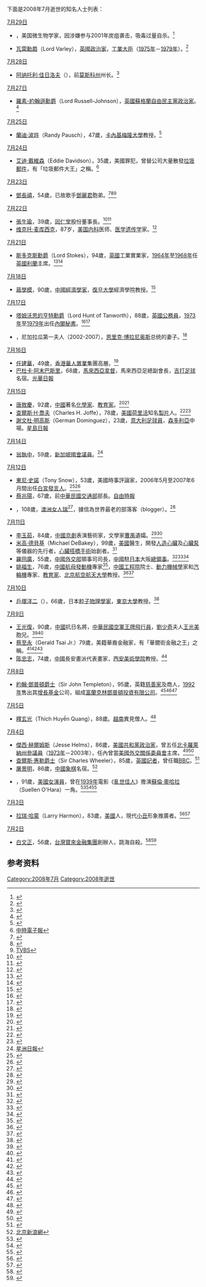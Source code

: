 {{MonthTOC|2008年|逝世人物列表}}

下面是2008年7月逝世的知名人士列表：

;[[7月29日|7月29日]]
*{{le|布鲁斯·爱德华兹·艾文斯|Bruce Edwards Ivins}}，美国微生物学家，因涉嫌参与2001年炭疽袭击，吸毒过量自杀。<ref>{{Cite news |url=https://edition.cnn.com/2009/CRIME/01/06/anthrax.ivins/ |title='Let me sleep,' anthrax suspect wrote before suicide - CNN.com |accessdate=2021-12-06 |archive-date=2021-06-26 |archive-url=https://web.archive.org/web/20210626145030/https://edition.cnn.com/2009/CRIME/01/06/anthrax.ivins/ }}</ref>
*[[艾利克·瓦雷，瓦雷男爵|瓦雷勳爵]]（Lord Varley），[[英國|英國]][[政治家|政治家]]，[[工業大臣|工業大臣]]（[[1975年|1975年]]－[[1979年|1979年]]）。<ref>{{Cite news |url=http://news.bbc.co.uk/2/hi/uk_news/politics/7532184.stm |title=Former minister Varley dies at 75 |date=2008-07-29 |accessdate=2021-12-01 |language=en-GB |archive-date=2020-08-03 |archive-url=https://web.archive.org/web/20200803180952/http://news.bbc.co.uk/2/hi/uk_news/politics/7532184.stm }}</ref>

;[[7月28日|7月28日]]
*[[阿纳托利·佳日洛夫|阿纳托利·佳日洛夫]]（{{lang-ru|Анатолий Тяжлов}}），前[[莫斯科州|莫斯科州]]州长。<ref>{{Cite news |url=https://ria.ru/20080728/115071778.html |title=Скончался бывший губернатор Московской области Анатолий Тяжлов |date=20080728T1557 |accessdate=2021-12-01 |language=ru |archive-date=2021-12-01 |archive-url=https://web.archive.org/web/20211201081459/https://ria.ru/20080728/115071778.html }}</ref>

;[[7月27日|7月27日]]
*[[羅素·約翰遜，羅素-約翰遜男爵|羅素-約翰遜勳爵]]（Lord Russell-Johnson），[[英國|英國]][[蘇格蘭|蘇格蘭]][[英國自由民主黨|自由民主黨]][[政治家|政治家]]。<ref>{{Cite news |url=http://news.bbc.co.uk/2/hi/uk_news/7528017.stm |title=Former Scots Liberal leader dies |date=2008-07-28 |accessdate=2021-12-01 |language=en-GB |archive-date=2019-01-17 |archive-url=https://web.archive.org/web/20190117220029/http://news.bbc.co.uk/1/hi/uk/7528017.stm }}</ref>

;[[7月25日|7月25日]]
*[[蘭迪·波許|蘭迪·波許]]（Randy Pausch），47歲，[[卡內基梅隆大學|卡內基梅隆大學]]教授。<ref>{{Cite news |url=https://www.chinanews.com.cn/gj/bm/news/2008/07-27/1325663.shtml |title=美教授患上末期癌症 讲"最后一课"感动千万人 |accessdate=2021-12-01 |archive-date=2021-12-01 |archive-url=https://web.archive.org/web/20211201080442/https://www.chinanews.com.cn/gj/bm/news/2008/07-27/1325663.shtml }}</ref>

;[[7月24日|7月24日]]
*[[艾迪·戴維森|艾迪·戴維森]]（Eddie Davidson），35歲，美國罪犯，曾替公司大量散發[[垃圾郵件|垃圾郵件]]，有「垃圾郵件大王」之稱。<ref>[https://web.archive.org/web/20080828234455/http://news.chinatimes.com/2007Cti/2007Cti-News/2007Cti-News-Content/0,4521,110504+112008072700248,00.html 中時電子報]</ref>

;[[7月23日|7月23日]]
*[[鄧長禧|鄧長禧]]，54歲，已故歌手[[鄧麗君|鄧麗君]]胞弟。<ref>{{Cite news |url=https://www.chinanews.com.cn/tw/mswx/news/2008/07-24/1323296.shtml |title=邓丽君弟邓长禧上海病逝 遗体火化后将带回台湾 |accessdate=2021-12-01 |archive-date=2021-12-01 |archive-url=https://web.archive.org/web/20211201075715/https://www.chinanews.com.cn/tw/mswx/news/2008/07-24/1323296.shtml }}</ref><ref>{{Cite news |url=https://www.chinanews.com.cn/cul/news/2008/07-25/1324938.shtml?1273330988 |title=邓丽君弟弟邓长禧告别式在上海简单低调举行 |accessdate=2021-12-01 |archive-date=2021-12-01 |archive-url=https://web.archive.org/web/20211201075725/https://www.chinanews.com.cn/cul/news/2008/07-25/1324938.shtml?1273330988 }}</ref><ref>[http://www.tvbs.com.tw/news/news_list.asp?no=aj100920080723165117 TVBS]{{Wayback|url=http://www.tvbs.com.tw/news/news_list.asp?no=aj100920080723165117 |date=20080823061202 }}</ref>

;[[7月22日|7月22日]]
*[[張生瑜|張生瑜]]，39歲，[[同仁堂|同仁堂]]股份董事長。<ref>{{Cite news |url=http://news.cctv.com/financial/20080723/100508.shtml |title=同仁堂董事长张生瑜突发心脏病辞世_cctv.com提供 |accessdate=2021-12-01 |archive-date=2021-12-01 |archive-url=https://web.archive.org/web/20211201075712/http://news.cctv.com/financial/20080723/100508.shtml }}</ref><ref>{{Cite news |url=https://www.chinanews.com.cn/cj/ssgs/news/2008/07-23/1321005.shtml |title=北京同仁堂董事长张生瑜突发心脏病去世 |accessdate=2021-12-01 |archive-date=2021-12-01 |archive-url=https://web.archive.org/web/20211201075707/https://www.chinanews.com.cn/cj/ssgs/news/2008/07-23/1321005.shtml }}</ref>
*[[维克托·麦库西克|维克托·麦库西克]]，87岁，[[美國|美国]][[內科|内科]]医师、[[醫學遺傳學|医学遗传学]]家。<ref>{{Cite web|url=https://profiles.nlm.nih.gov/ps/retrieve/Narrative/JQ/p-nid/304|title=The Victor A. McKusick Papers Biographical Information|accessdate=2018年1月|author=|date=|publisher=|archive-date=2019-05-23|archive-url=https://web.archive.org/web/20190523140159/https://profiles.nlm.nih.gov/ps/retrieve/Narrative/JQ/p-nid/304|dead-url=no}}</ref>

;[[7月21日|7月21日]]
*[[唐納德·斯多克斯，斯多克斯男爵|斯多克斯勳爵]]（Lord Stokes），94歲，[[英國|英國]]工業實業家，[[1964年|1964年]]至[[1968年|1968年]]任[[英國利蘭|英國利蘭]]主席。<ref>{{Cite news |url=http://www.theguardian.com/business/2008/jul/22/automotive.past |title=Obituary: Lord Stokes |date=2008-07-21 |accessdate=2021-12-01 |language=en |archive-date=2021-10-05 |archive-url=https://web.archive.org/web/20211005010441/https://www.theguardian.com/business/2008/jul/22/automotive.past }}</ref><ref>{{Cite news |url=https://www.independent.co.uk/news/obituaries/lord-stokes-tough-industrialist-unfairly-blamed-for-the-failure-of-leyland-s-merger-with-the-british-motor-corporation-873785.html |title=Lord Stokes: Tough industrialist unfairly blamed for the failure of |date=2008-07-21 |accessdate=2021-12-01 |language=en |archive-date=2021-12-01 |archive-url=https://web.archive.org/web/20211201082607/https://www.independent.co.uk/news/obituaries/lord-stokes-tough-industrialist-unfairly-blamed-for-the-failure-of-leyland-s-merger-with-the-british-motor-corporation-873785.html }}</ref>
;[[7月18日|7月18日]]
*[[蔣學模|蔣學模]]，90歲，[[中國|中國]][[經濟學家|經濟學家]]，[[復旦大學|復旦大學]]經濟學院教授。<ref>{{Cite news |url=https://www.chinanews.com.cn/cj/cjrw/news/2008/07-28/1326640.shtml |title=经济名师蒋学模：“基度山伯爵”功垂经济学界 |accessdate=2021-12-01 |archive-date=2021-12-01 |archive-url=https://web.archive.org/web/20211201083440/https://www.chinanews.com.cn/cj/cjrw/news/2008/07-28/1326640.shtml }}</ref>

;[[7月17日|7月17日]]
*[[約翰·亨特，塔姆沃思的亨特男爵|塔姆沃思的亨特勳爵]]（Lord Hunt of Tanworth），88歲，[[英國|英國]][[公務員|公務員]]，[[1973年|1973年]]至[[1979年|1979年]]出任[[內閣秘書|內閣秘書]]。<ref>{{Cite news |url=http://www.theguardian.com/politics/2008/jul/18/past |title=Obituary: Lord Hunt of Tanworth |last=Quinlan |first=Michael |date=2008-07-17 |accessdate=2021-12-01 |language=en |archive-date=2022-01-11 |archive-url=https://web.archive.org/web/20220111153437/https://www.theguardian.com/politics/2008/jul/18/past }}</ref><ref>{{Cite news |url=https://www.independent.co.uk/news/obituaries/lord-hunt-of-tanworth-cabinet-secretary-who-appeared-in-the-high-court-to-contest-publication-of-the-crossman-diaries-872841.html |title=Lord Hunt of Tanworth: Cabinet Secretary who appeared in the High |date=2008-07-20 |accessdate=2021-12-01 |language=en |archive-date=2021-12-01 |archive-url=https://web.archive.org/web/20211201083441/https://www.independent.co.uk/news/obituaries/lord-hunt-of-tanworth-cabinet-secretary-who-appeared-in-the-high-court-to-contest-publication-of-the-crossman-diaries-872841.html }}</ref>
*{{le|莱拉·T·阿邦萨|Lila T. Abaunza}}，尼加拉瓜第一夫人（2002-2007），[[恩里克·博拉尼奥斯|恩里克·博拉尼奥斯]]总统的妻子。<ref>{{cite news |last1=Diario |first1=El Nuevo |title=El Nuevo Diario |url=http://www.elnuevodiario.com.ni/politica/21855 |accessdate=2021-12-06 |work=El Nuevo Diario |language=es |archive-date=2014-02-26 |archive-url=https://web.archive.org/web/20140226163647/http://www.elnuevodiario.com.ni/politica/21855 }}</ref>

;[[7月16日|7月16日]]
*[[任建華|任建華]]，49歲，[[香港|香港]][[華人置業|華人置業]]集團高層。<ref>{{Cite news |url=https://web.archive.org/web/20090103232043/http://hk.news.yahoo.com/article/080717/3/78gx.html |title=新一代樓神欠債自殺 - Yahoo! 新聞 |date=2009-01-03 |accessdate=2021-12-01}}</ref>
*[[巴杜卡·阿末巴斯里|巴杜卡·阿末巴斯里]]，68歲，[[馬來西亞|馬來西亞]][[拿督|拿督]]，馬來西亞足總副會長，[[吉打|吉打]][[足球|足球]]名宿。[http://news.sina.com/oth/kwongwah/000-105-105-105/2008-07-16/01033075875.html 光華日報]{{Wayback|url=http://news.sina.com/oth/kwongwah/000-105-105-105/2008-07-16/01033075875.html |date=20160304114753 }}

;[[7月15日|7月15日]]
*[[唐敖慶|唐敖慶]]，92歲，[[中國|中國]]著名[[化學家|化學家]]、[[教育家|教育家]]。<ref>{{Cite news |url=http://www.xinhuanet.com/science/2017-06/14/c_136365464.htm |title=共和国的脊梁——中国量子化学之父唐敖庆-科普中国 |accessdate=2021-12-01 |archive-date=2021-12-01 |archive-url=https://web.archive.org/web/20211201083438/http://www.xinhuanet.com/science/2017-06/14/c_136365464.htm }}</ref><ref>{{Cite news |url=http://www.xinhuanet.com/politics/2015-11/18/c_128442763.htm |title=中国“量子化学之父”唐敖庆百年诞辰 各界人士追思-新华网 |accessdate=2021-12-01 |archive-date=2021-12-01 |archive-url=https://web.archive.org/web/20211201083443/http://www.xinhuanet.com/politics/2015-11/18/c_128442763.htm }}</ref>
*[[查爾斯·H·喬夫|查爾斯·H·喬夫]]（Charles H. Joffe），78歲，[[美國|美國]][[荷里活|荷里活]]知名[[製片|製片]]人。<ref>{{Cite news |url=https://www.nytimes.com/2008/07/15/movies/15joffe.html |title=Charles H. Joffe, Movie Producer, Is Dead at 78 |last=Hevesi |first=Dennis |date=2008-07-15 |newspaper=The New York Times |accessdate=2021-12-01 |language=en-US |issn=0362-4331 |archive-date=2021-12-01 |archive-url=https://web.archive.org/web/20211201083437/https://www.nytimes.com/2008/07/15/movies/15joffe.html }}</ref><ref>{{Cite news |url=http://www.theguardian.com/film/2008/jul/17/1 |title=Obituary: Charles Joffe |date=2008-07-17 |accessdate=2021-12-01 |language=en |archive-date=2021-12-01 |archive-url=https://web.archive.org/web/20211201083440/https://www.theguardian.com/film/2008/jul/17/1 }}</ref>
*[[謝文杜·明高斯|謝文杜·明高斯]]（German Dominguez），23歲，[[意大利|意大利]][[足球員|足球員]]，[[森多利亞|森多利亞]]中場。[http://news.sina.com.hk/cgi-bin/nw/show.cgi/85/1/1/807345/1.html 星島日報]{{Dead link|date=2019年11月 |bot=InternetArchiveBot |fix-attempted=yes }}

;[[7月14日|7月14日]]
*[[翁執中|翁執中]]，59歲，[[新加坡|新加坡]][[國會議員|國會議員]]。<ref>[http://www.sinchew.com.my/node/74264?tid=2 星洲日報]{{Wayback|url=http://www.sinchew.com.my/node/74264?tid=2 |date=20080813142455 }}</ref>

;[[7月12日|7月12日]]
*[[東尼·史諾|東尼·史諾]]（Tony Snow），53歲，美國時事評論家，2006年5月至2007年6月間出任[[白宮|白宮]][[發言人|發言人]]。<ref>{{Cite news |url=https://www.nytimes.com/2008/07/13/washington/11cnd-snow.html |title=Tony Snow, Former White House Press Secretary, Dies at 53 |last=Stolberg |first=Sheryl Gay |date=2008-07-13 |newspaper=The New York Times |accessdate=2021-12-06 |language=en-US |issn=0362-4331 |archive-date=2021-12-06 |archive-url=https://web.archive.org/web/20211206091445/https://www.nytimes.com/2008/07/13/washington/11cnd-snow.html }}</ref><ref>{{Cite news |url=https://web.archive.org/web/20080719105037/http://www.worldjournal.com/wj-us-news.php?nt_seq_id=1744281 |title=世界日報──美國新聞 |date=2008-07-19 |accessdate=2021-12-06}}</ref>
*[[蔡兆陽|蔡兆陽]]，67歲，前[[中華民國交通部|中華民國交通部]]部長。[https://web.archive.org/web/20120222025852/http://www.libertytimes.com.tw/2008/new/jul/13/today-p5.htm 自由時報]
*{{le|奧莉薇·賴利|Olive Riley}}，108歲，[[澳洲|澳洲]][[人瑞|女人瑞]]<ref>{{Cite news |url=http://news.bbc.co.uk/2/hi/asia-pacific/7505029.stm |title='Oldest' blogger dies, aged 108 |date=2008-07-14 |accessdate=2021-12-06 |language=en-GB |archive-date=2018-11-05 |archive-url=https://web.archive.org/web/20181105204443/http://news.bbc.co.uk/2/hi/asia-pacific/7505029.stm }}</ref>，據信為世界最老的部落客（blogger）。<ref>{{Cite news |url=https://www.abc.net.au/local/audio/2008/07/15/2304468.htm |title='Worlds Oldest Blogger' Olive Riley passes away at the age of 108 - ABC (none) - Australian Broadcasting Corporation |accessdate=2021-12-06 |archive-date=2021-12-06 |archive-url=https://web.archive.org/web/20211206064735/https://www.abc.net.au/local/audio/2008/07/15/2304468.htm }}</ref>

;[[7月11日|7月11日]]
*[[李玉茹|李玉茹]]，84歲，[[中國|中國]][[京劇|京劇]]表演藝術家，文學家[[曹禺|曹禺]]遺孀。<ref>{{Cite news |url=https://www.chinanews.com.cn/cul/news/2008/07-22/1320062.shtml |title=曹禺夫人李玉茹追思会举行 亲友追忆生前魅力 |accessdate=2021-12-01 |archive-date=2021-12-01 |archive-url=https://web.archive.org/web/20211201075952/https://www.chinanews.com.cn/cul/news/2008/07-22/1320062.shtml }}</ref><ref>{{Cite news |url=http://news.cctv.com/china/20080712/101014.shtml |title=著名京剧艺术家、曹禺夫人李玉茹逝世 享年84岁 |work=CCTV |accessdate=2021-12-01 |archive-date=2021-12-01 |archive-url=https://web.archive.org/web/20211201075950/http://news.cctv.com/china/20080712/101014.shtml }}</ref>
*[[米高·德貝基|米高·德貝基]]（Michael DeBakey），99歲，[[美國|美國]]醫生，開發[[人造心臟|人造心臟]]及[[心臟泵|心臟泵]]等儀器的先行者，[[心臟搭橋手術|心臟搭橋手術]]始創者。<ref>{{Cite news |url=http://news.bbc.co.uk/chinese/trad/hi/newsid_7500000/newsid_7503200/7503200.stm |title=心臟搭橋手術始創者辭世享年99 |date=2008-07-12 |accessdate=2021-12-06 |language=en-GB |archive-date=2016-03-08 |archive-url=https://web.archive.org/web/20160308192518/http://news.bbc.co.uk/chinese/trad/hi/newsid_7500000/newsid_7503200/7503200.stm }}</ref>
*[[羅田廣|羅田廣]]，55歲，[[中华人民共和国外交部|中國外交部]]領事司司長，[[中國|中國]]駐[[日本|日本]]大阪[[總領事|總領事]]。<ref>{{Cite news |url=https://www.chinanews.com.cn/hr/yzhrxw/news/2008/07-30/1329318.shtml |title=日侨领刊文悼罗田广:“别了,华侨华人的好兄弟” |accessdate=2021-12-01 |archive-date=2021-12-01 |archive-url=https://web.archive.org/web/20211201081051/https://www.chinanews.com.cn/hr/yzhrxw/news/2008/07-30/1329318.shtml }}</ref><ref>{{Cite news |url=https://china.huanqiu.com/article/9CaKrnJxozp |title=多位高官任内逝世引发关注 |accessdate=2021-12-01 |archive-date=2022-03-06 |archive-url=https://web.archive.org/web/20220306063029/https://china.huanqiu.com/article/9CaKrnJxozp }}</ref><ref>{{Cite news |url=https://www.chinanews.com.cn/hr/yzhrxw/news/2008/07-15/1313380.shtml |title=中国驻大阪总领事罗田广逝世　日各界赴灵堂追悼 |accessdate=2021-12-01 |archive-date=2021-12-01 |archive-url=https://web.archive.org/web/20211201081258/https://www.chinanews.com.cn/hr/yzhrxw/news/2008/07-15/1313380.shtml }}</ref>
*[[姚福生|姚福生]]，76歲，[[中國|中國]][[航母發動機|航母發動機]]專家<ref>{{Cite news |url=https://news.sciencenet.cn/htmlnews/2008/7/209055.html |title=科学网—动力机械学家和汽轮机专家姚福生院士逝世 享年76岁 |accessdate=2021-12-01 |archive-date=2021-12-01 |archive-url=https://web.archive.org/web/20211201081037/https://news.sciencenet.cn/htmlnews/2008/7/209055.html }}</ref>，[[中國工程院|中國工程院]]院士、[[動力機械學|動力機械學]]家和[[汽輪機|汽輪機]]專家、[[教育家|教育家]]、[[北京航空航天大學|北京航空航天大學]]教授。<ref>{{Cite news |url=https://www.sdut.edu.cn/2008/0715/c738a46695/pagem.htm |title=讣告：姚福生校长逝世 |accessdate=2021-12-01 |archive-date=2022-03-11 |archive-url=https://web.archive.org/web/20220311030947/https://www.sdut.edu.cn/2008/0715/c738a46695/pagem.htm }}</ref><ref>{{Cite news |url=https://www.usst.edu.cn/2008/0711/c165a10952/page.htm |title=姚福生院士因病不幸逝世 |accessdate=2021-12-01 |archive-date=2021-12-01 |archive-url=https://web.archive.org/web/20211201081037/https://www.usst.edu.cn/2008/0711/c165a10952/page.htm }}</ref>

;[[7月10日|7月10日]]
*[[戶塚洋二|戶塚洋二]]（{{lang|ja|戸塚洋二}}），66歲，日本[[粒子物理學|粒子物理學家]]，[[東京大學|東京大學]]教授。<ref>{{Cite news |url=https://www.u-tokyo.ac.jp/ja/about/granted-titles/news_20080710.html |title=戸塚洋二本学特別栄誉教授（元宇宙線研究所長）が 7月10日ご永眠されました。 |accessdate=2021-12-06 |language=ja |archive-date=2021-12-06 |archive-url=https://web.archive.org/web/20211206051836/https://www.u-tokyo.ac.jp/ja/about/granted-titles/news_20080710.html }}</ref>

;[[7月9日|7月9日]]
*[[王光復|王光復]]，90歲，[[中國|中國]]抗日名將，[[中華民國空軍|中華民國空軍]][[王牌飛行員|王牌飛行員]]，[[劉少奇|劉少奇]]夫人[[王光美|王光美]]胞兄。<ref>{{Cite news |url=https://www.chinanews.com.cn/hr/mzhrxw/news/2008/07-22/1320568.shtml |title=旅美抗日空战英雄王光复葬礼举行　当地侨胞送别 |accessdate=2021-12-01 |archive-date=2021-12-01 |archive-url=https://web.archive.org/web/20211201083410/https://www.chinanews.com.cn/hr/mzhrxw/news/2008/07-22/1320568.shtml }}</ref><ref>{{Cite news |url=http://news.cctv.com/taiwan/20080712/100269.shtml |title=王光美之兄抗日空战英雄王光复病逝(图)_cctv.com提供 |accessdate=2021-12-01 |archive-date=2021-12-01 |archive-url=https://web.archive.org/web/20211201082606/http://news.cctv.com/taiwan/20080712/100269.shtml }}</ref>
*[[蔡至永|蔡至永]]（Gerald Tsai Jr.）79歲，美籍華裔金融家，有「華爾街金融之王」之稱。<ref>{{Cite news |url=https://www.nytimes.com/2008/07/11/business/11tsai.html |title=Gerald Tsai, Innovative Investor, Dies at 79 |last=Stelter |first=Brian |date=2008-07-11 |newspaper=The New York Times |accessdate=2021-12-06 |language=en-US |issn=0362-4331 |archive-date=2021-12-06 |archive-url=https://web.archive.org/web/20211206073420/https://www.nytimes.com/2008/07/11/business/11tsai.html }}</ref><ref>{{Cite news |url=https://www.bu.edu/articles/2008/trustee-gerald-tsai-jr-dies-at-79/ |title=Trustee Gerald Tsai, Jr., Dies at 79 |3=BU Today |accessdate=2021-12-06 |language=en |archive-date=2021-12-06 |archive-url=https://web.archive.org/web/20211206071524/https://www.bu.edu/articles/2008/trustee-gerald-tsai-jr-dies-at-79/ }}</ref><ref>{{Cite news |url=https://www.bloomberg.com/tosv2.html?vid=&uuid=bac26733-5652-11ec-90bb-7a434e4d6145&url=L25ld3MvYXJ0aWNsZXMvMjAwOC0wNy0xMS9nZXJhbGQtdHNhaS13YWxsLXN0cmVldC1zdGFyLWZ1bmQtbWFuYWdlci1vZi0xOTYwcy1kaWVzLWF0LTc5 |title=Bloomberg - Are you a robot? |accessdate=2021-12-06 |archive-date=2021-12-06 |archive-url=https://web.archive.org/web/20211206070638/https://www.bloomberg.com/tosv2.html?vid=&uuid=bac26733-5652-11ec-90bb-7a434e4d6145&url=L25ld3MvYXJ0aWNsZXMvMjAwOC0wNy0xMS9nZXJhbGQtdHNhaS13YWxsLXN0cmVldC1zdGFyLWZ1bmQtbWFuYWdlci1vZi0xOTYwcy1kaWVzLWF0LTc5 }}</ref>
*[[陈忠志|陈忠志]]，74歲，[[中國|中國]]長安畫派代表畫家，[[西安美術學院|西安美術學院]]教授。<ref>{{Cite news |url=http://art.people.com.cn/GB/354223/354225/354420/index.html |title=陈忠志--艺术收藏--人民网 |accessdate=2021-12-06 |archive-date=2014-07-02 |archive-url=https://web.archive.org/web/20140702185220/http://art.people.com.cn/GB/354223/354225/354420/index.html }}</ref>

;[[7月8日|7月8日]]
*[[約翰·鄧普頓|約翰·鄧普頓爵士]]（Sir John Templeton），95歲，英籍[[慈善家|慈善家]]及商人，[[1992年|1992年]]售出其[[增長基金|增長基金]]公司，組成[[富蘭克林鄧普頓投資有限公司|富蘭克林鄧普頓投資有限公司]]。<ref>{{Cite news |url=https://www.chinanews.com.cn/hb/news/2009/02-23/1575185.shtml |title=用低价股赚第一桶金——中新网 |accessdate=2021-12-01 |archive-date=2021-12-01 |archive-url=https://web.archive.org/web/20211201082602/https://www.chinanews.com.cn/hb/news/2009/02-23/1575185.shtml }}</ref><ref>{{Cite news |url=http://covid-19.chinadaily.com.cn/hqgj/jryw/2013-09-06/content_10055837.html |title=邓普顿的投资智慧- 中国日报网 |accessdate=2021-12-01 |archive-date=2021-12-01 |archive-url=https://web.archive.org/web/20211201082625/http://covid-19.chinadaily.com.cn/hqgj/jryw/2013-09-06/content_10055837.html }}</ref><ref>{{Cite news |url=http://archive.md/z9ylx |title=Franklin Templeton,Hongkong |date=2008-07-14 |accessdate=2021-12-01 |archive-date=2008-07-14 |archive-url=https://archive.today/20080714154705/http://chinese.franklintempleton.com.hk/hkchinesesite/PromoNews/sirjohntempleton.jsp }}</ref>

;[[7月5日|7月5日]]
*[[釋玄光|釋玄光]]（Thích Huyền Quang），88歲。[[越南|越南]]異見僧人。<ref>{{Cite news |url=http://news.bbc.co.uk/chinese/trad/hi/newsid_7500000/newsid_7501800/7501841.stm |title=數以千計信徒參加越南異議高僧葬禮 |date=2008-07-11 |accessdate=2021-12-01 |language=en-GB |archive-date=2021-12-01 |archive-url=https://web.archive.org/web/20211201082603/http://news.bbc.co.uk/chinese/trad/hi/newsid_7500000/newsid_7501800/7501841.stm }}</ref>

;[[7月4日|7月4日]]
*[[傑西·赫爾姆斯|傑西·赫爾姆斯]]（Jesse Helms），86歲，[[美國|美國]][[美國共和黨|共和黨]][[政治家|政治家]]，曾五任[[北卡羅萊納州|北卡羅萊納州]][[美國參議院|參議員]]（[[1973年|1973年]]－2003年），任內曾當[[美國外交關係委員會|美國外交關係委員會]]主席。<ref>{{Cite news |url=https://www.politico.com/blogs/jonathanmartin/0708/Jesse_Helms_passes_away.html |title=Jesse Helms passes away - - POLITICO.com |accessdate=2021-12-01 |archive-date=2021-12-01 |archive-url=https://web.archive.org/web/20211201082609/https://www.politico.com/blogs/jonathanmartin/0708/Jesse_Helms_passes_away.html }}</ref><ref>{{Cite news |url=https://www.nytimes.com/2008/07/05/us/politics/00helms.html |title=Jesse Helms Dies at 86; Conservative Force in the Senate |last=Holmes |first=Steven A. |date=2008-07-05 |newspaper=The New York Times |accessdate=2021-12-01 |language=en-US |issn=0362-4331 |archive-date=2022-04-23 |archive-url=https://web.archive.org/web/20220423193140/http://www.nytimes.com/2008/07/05/us/politics/00helms.html }}</ref>
*[[查爾斯·惠勒|查爾斯·惠勒爵士]]（Sir Charles Wheeler），85歲，[[英國|英國]][[記者|記者]]，曾任職[[BBC|BBC]]。<ref>{{Cite news |url=http://www.theguardian.com/media/2008/jul/04/bbc.television1 |title=Veteran BBC foreign correspondent Charles Wheeler, 85, dies |date=2008-07-04 |accessdate=2021-12-01 |language=en |archive-date=2021-12-01 |archive-url=https://web.archive.org/web/20211201082604/https://www.theguardian.com/media/2008/jul/04/bbc.television1 }}</ref>
*[[屠景明|屠景明]]，86歲，[[中國|中國]][[象棋|象棋]]名宿。<ref>[http://news.sina.com/405-000-105-106/2008-07-07/0136868686.html 北京新浪網]{{Wayback|url=http://news.sina.com/405-000-105-106/2008-07-07/0136868686.html |date=20160304101413 }}</ref>
*{{le|伊夫林·凱斯|Evelyn Keyes}}，91歲，[[美國|美國]][[女演員|女演員]]，曾在[[1939年|1939年]]電影《[[亂世佳人_(電影)|亂世佳人]]》擔演[[蘇倫·奧哈拉|蘇倫·奧哈拉]]（Suellen O'Hara）一角。<ref>{{Cite news |url=https://variety.com/2008/film/news/actress-evelyn-keyes-dies-at-91-1117988848/ |title=Actress Evelyn Keyes dies at 91 |last=Press |first=Associated |date=2008-07-12 |last2=Press |first2=Associated |accessdate=2021-12-06 |language=en-US |archive-date=2021-12-06 |archive-url=https://web.archive.org/web/20211206071700/https://variety.com/2008/film/news/actress-evelyn-keyes-dies-at-91-1117988848/ }}</ref><ref>{{Cite news |url=https://www.nytimes.com/2008/07/12/movies/12keyes.html |title=Evelyn Keyes, 91, Whose Film Roles Included ‘Gone With the Wind,’ Is Dead |last=Gates |first=Anita |date=2008-07-12 |newspaper=The New York Times |accessdate=2021-12-06 |language=en-US |issn=0362-4331 |archive-date=2021-12-20 |archive-url=https://web.archive.org/web/20211220052208/https://www.nytimes.com/2008/07/12/movies/12keyes.html }}</ref><ref>{{Cite news |url=http://www.theguardian.com/film/2008/jul/25/usa |title=Obituary: Evelyn Keyes |date=2008-07-24 |accessdate=2021-12-06 |language=en |archive-date=2020-11-20 |archive-url=https://web.archive.org/web/20201120210829/https://www.theguardian.com/film/2008/jul/25/usa }}</ref>

;[[7月3日|7月3日]]
*[[拉瑞·哈蒙|拉瑞·哈蒙]]（Larry Harmon），83歲，[[美國|美國]]人，現代[[小丑|小丑]]形象推廣者。<ref>{{Cite news |url=https://www.latimes.com/local/obituaries/la-me-larry_harmon-pg-photogallery.html |title=Larry Harmon |3=1925-2008 |accessdate=2021-12-01 |language=en-US |archive-date=2021-12-01 |archive-url=https://web.archive.org/web/20211201082602/https://www.latimes.com/local/obituaries/la-me-larry_harmon-pg-photogallery.html }}</ref><ref>{{Cite news |url=https://www.nytimes.com/2008/07/04/arts/television/04bozo.html |title=Larry Harmon, Who Popularized Bozo, Dies at 83 |last=Press |first=The Associated |date=2008-07-04 |newspaper=The New York Times |accessdate=2021-12-01 |language=en-US |issn=0362-4331 |archive-date=2022-04-10 |archive-url=https://web.archive.org/web/20220410221936/https://www.nytimes.com/2008/07/04/arts/television/04bozo.html }}</ref>

;[[7月2日|7月2日]]
*[[白文正|白文正]]，56歲，[[台灣|台灣]][[寶來金融集團|寶來金融集團]]創辦人，跳海自殺。<ref>{{Cite news |url=http://news.sina.com.cn/c/2008-07-05/150214120664s.shtml |title=痛心白文正逝世 张俊彦退出台“考试院长”审查_新闻中心_新浪网 |accessdate=2021-12-01 |archive-date=2021-12-01 |archive-url=https://web.archive.org/web/20211201082604/http://news.sina.com.cn/c/2008-07-05/150214120664s.shtml }}</ref><ref>{{Cite news |url=https://www.chinatimes.com/realtimenews/20160202005437-260402?chdtv |title=白文正過世8年 二房兒子可分8分之1遺產 - 社會 |last=中時新聞網 |accessdate=2021-12-01 |language=zh-TW |archive-date=2021-12-01 |archive-url=https://web.archive.org/web/20211201082609/https://www.chinatimes.com/realtimenews/20160202005437-260402?chdtv }}</ref>

== 参考资料 ==
{{reflist}}

{{各年各月份逝世人物}}

[[Category:2008年7月|Category:2008年7月]]
[[Category:2008年逝世|Category:2008年逝世]]